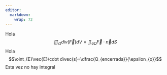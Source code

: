 ```yaml
---
editor: 
  markdown: 
    wrap: 72
---
```

Hola 
$$\iiint_{\Omega}div(\vec{F})dV=\iint_{\partial \Omega}\vec{F}\cdot \vec{n}dS$$
Hola
$$\oint_{E}\vec{E}\cdot d\vec{s}=\dfrac{Q_{encerrada}}{\epsilon_{o}}$$
Esta vez no hay integral

